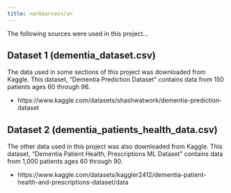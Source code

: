 ```yaml
---
title: <u>Sources</u>
---
```

The following sources were used in this project...

##    Dataset 1 (dementia_dataset.csv)
The data used in some sections of this project was downloaded from Kaggle. This 
dataset, "Dementia Prediction Dataset" contains data from 150 patients ages 60 through 96.

- https://www.kaggle.com/datasets/shashwatwork/dementia-prediction-dataset


##  Dataset 2 (dementia_patients_health_data.csv)
The other data used in this project was also downloaded from Kaggle. This dataset,
"Dementia Patient Health, Prescriptions ML Dataset" contains data from 1,000 patients
ages 60 through 90.

- https://www.kaggle.com/datasets/kaggler2412/dementia-patient-health-and-prescriptions-dataset/data
